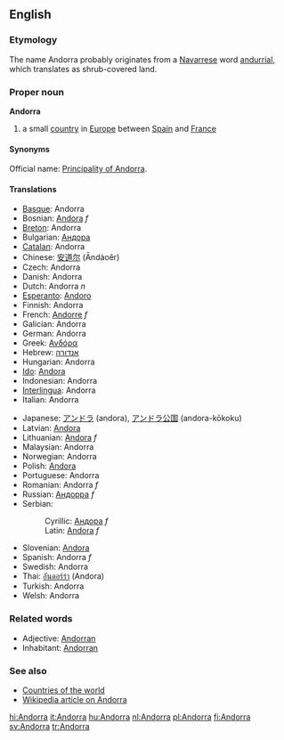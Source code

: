 ==English==
===Etymology===
The name Andorra probably originates from a [[Navarrese]] word [[andurrial]], which translates as shrub-covered land.

===Proper noun===
'''Andorra'''

# a small [[country]] in [[Europe]] between [[Spain]] and [[France]] 

====Synonyms====
Official name: [[Principality of Andorra]].

====Translations====
{{top}}
*[[Basque]]: Andorra
*Bosnian: [[Andora]] ''f''
*[[Breton]]: Andorra
*Bulgarian: [[Андора]]
*[[Catalan]]: Andorra
*Chinese: [[安道尔]] (Āndàoěr)
*Czech: Andorra
*Danish: Andorra
*Dutch: Andorra ''n''
*[[Esperanto]]: [[Andoro]]
*Finnish: Andorra
*French: [[Andorre]] ''f''
*Galician: Andorra
*German: Andorra
*Greek: [[Ανδόρα]]
*Hebrew: [[אנדורה]]
*Hungarian: Andorra
*[[Ido]]: [[Andora]]
*Indonesian: Andorra <!-- Maybe it should be Andora, but id.wikipedia has this spelling-->
*[[Interlingua]]: Andorra
*Italian: Andorra
{{mid}}
*Japanese: [[アンドラ]] (andora), [[アンドラ公国]] (andora-kōkoku)
*Latvian: [[Andora]]
*Lithuanian: [[Andora]] ''f''
*Malaysian: Andorra
*Norwegian: Andorra
*Polish: [[Andora]]
*Portuguese: Andorra
*Romanian: Andorra ''f''
*Russian: [[Андорра]] ''f''
*Serbian:
*:Cyrillic: [[Андора]] ''f''
*:Latin: [[Andora]] ''f''
*Slovenian: [[Andora]]
*Spanish: Andorra ''f''
*Swedish: Andorra
*Thai: [[อันดอร์ร่า]] (Andora)
*Turkish: Andorra
*Welsh: Andorra
{{bottom}}

===Related words===
*Adjective: [[Andorran]]
*Inhabitant: [[Andorran]]

===See also===
*[[Countries of the world]]
*[[w:Andorra|Wikipedia article on Andorra]]

[[hi:Andorra]]
[[it:Andorra]]
[[hu:Andorra]]
[[nl:Andorra]]
[[pl:Andorra]]
[[fi:Andorra]]
[[sv:Andorra]]
[[tr:Andorra]]